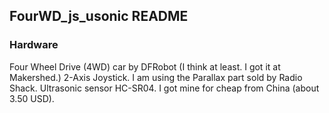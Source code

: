 == FourWD_js_usonic README ==

=== Hardware ===
Four Wheel Drive (4WD) car by DFRobot (I think at least. I got it at Makershed.)
2-Axis Joystick. I am using the Parallax part sold by Radio Shack.
Ultrasonic sensor HC-SR04. I got mine for cheap from China (about 3.50 USD).

